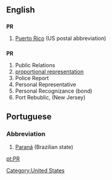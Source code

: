 ==English==
[[Category:United States]]
==={{abbreviation}}===
'''PR'''

# {{geography}} [[Puerto Rico]] (US postal abbreviation)

==={{initialism}}===
'''PR'''


#Public Relations
#[[proportional representation]]
#Police Report
#Personal Representative
#Personal Recognizance (bond)
#Port Rebublic, (New Jersey)

==Portuguese==
===Abbreviation===
#[[Paraná]] (Brazilian state)

[[pt:PR]]